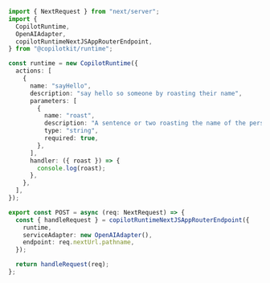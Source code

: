 
```ts 
import { NextRequest } from "next/server";
import {
  CopilotRuntime,
  OpenAIAdapter,
  copilotRuntimeNextJSAppRouterEndpoint,
} from "@copilotkit/runtime";

const runtime = new CopilotRuntime({
  actions: [
    {
      name: "sayHello",
      description: "say hello so someone by roasting their name",
      parameters: [
        {
          name: "roast",
          description: "A sentence or two roasting the name of the person",
          type: "string",
          required: true,
        },
      ],
      handler: ({ roast }) => {
        console.log(roast);
      },
    },
  ],
});

export const POST = async (req: NextRequest) => {
  const { handleRequest } = copilotRuntimeNextJSAppRouterEndpoint({
    runtime,
    serviceAdapter: new OpenAIAdapter(),
    endpoint: req.nextUrl.pathname,
  });

  return handleRequest(req);
};
```
      